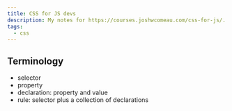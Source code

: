 ```yaml
---
title: CSS for JS devs
description: My notes for https://courses.joshwcomeau.com/css-for-js/.
tags:
  - css
---
```


## Terminology

- selector
- property
- declaration: property and value
- rule: selector plus a collection of declarations
